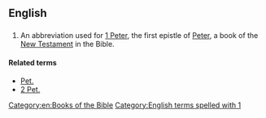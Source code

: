 ==English==

==={{abbreviation}}===
{{infl|en|abbreviation}}

# {{biblical}} An abbreviation used for [[1 Peter]], the first epistle of [[Peter]], a book of the [[New Testament]] in the Bible.

====Related terms====
*[[Pet.]]
*[[2 Pet.]]

[[Category:en:Books of the Bible]]
[[Category:English terms spelled with 1]]